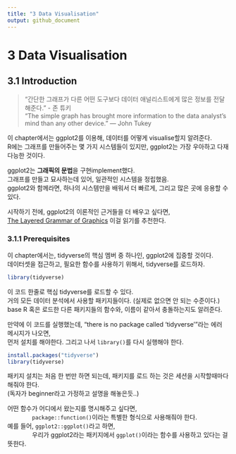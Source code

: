 ```yaml
---
title: "3 Data Visualisation"
output: github_document
---
```


# 3 Data Visualisation

## 3.1 Introduction
> "간단한 그래프가 다른 어떤 도구보다 데이터 애널리스트에게 많은 정보를 전달해준다." - 존 튜키 <br />
> “The simple graph has brought more information to the data analyst’s mind than any other device.” — John Tukey

이 chapter에서는 ggplot2를 이용해, 데이터를 어떻게 visualise할지 알려준다. <br />
R에는 그래프를 만들어주는 몇 가지 시스템들이 있지만, ggplot2는 가장 우아하고 다재다능한 것이다.

ggplot2는 **그래픽의 문법**을 구현implement했다. <br />
그래프를 만들고 묘사하는데 있어, 일관적인 시스템을 정립했음. <br />
ggplot2와 함께라면, 하나의 시스템만을 배워서 더 빠르게, 그리고 많은 곳에 응용할 수 있다.

시작하기 전에, ggplot2의 이론적인 근거들을 더 배우고 싶다면, <br />
[The Layered Grammar of Graphics](http://vita.had.co.nz/papers/layered-grammar.pdf) 이걸 읽기를 추천한다.

### 3.1.1 Prerequisites
이 chapter에서는, tidyverse의 핵심 멤버 중 하나인, ggplot2에 집중할 것이다. <br />
데이터셋을 접근하고, 필요한 함수를 사용하기 위해서, tidyverse를 로드하자.

```r
library(tidyverse)
```

이 코드 한줄로 핵심 tidyverse를 로드할 수 있다. <br />
거의 모든 데이터 분석에서 사용할 패키지들이다. (실제로 없으면 안 되는 수준이다.) <br />
base R 혹은 로드한 다른 패키지들의 함수와, 이름이 같아서 충돌하는지도 알려준다.

만약에 이 코드를 실행했는데, "there is no package called 'tidyverse'"라는 에러 메시지가 나오면, <br />
먼저 설치를 해야한다. 그리고 나서 `library()`를 다시 실행해야 한다.

```r
install.packages("tidyverse")
library(tidyverse)
```

패키지 설치는 처음 한 번만 하면 되는데, 패키지를 로드 하는 것은 세션을 시작할때마다 해줘야 한다. <br />
(독자가 beginner라고 가정하고 설명을 해놓은듯..)

어떤 함수가 어디에서 왔는지를 명시해주고 싶다면, <br />
&emsp;&emsp;&emsp;&emsp;`package::function()`이라는 특별한 형식으로 사용해줘야 한다. <br />
예를 들어, `ggplot2::ggplot()`라고 하면, <br />
&emsp;&emsp;&emsp;&emsp;우리가 ggplot2라는 패키지에서 `ggplot()`이라는 함수를 사용하고 있다는 걸 뜻한다.













